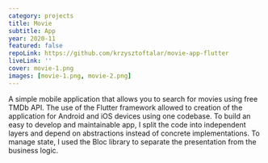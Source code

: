 ```yaml
---
category: projects
title: Movie
subtitle: App
year: 2020-11
featured: false
repoLink: https://github.com/krzysztoftalar/movie-app-flutter
liveLink: ''
cover: movie-1.png
images: [movie-1.png, movie-2.png]
---
```


A simple mobile application that allows you to search for movies using free TMDb API.
The use of the Flutter framework allowed to creation of the application for Android and iOS devices using one codebase.
To build an easy to develop and maintainable app, I split the code into independent layers and depend on abstractions instead of concrete implementations.
To manage state, I used the Bloc library to separate the presentation from the business logic.
